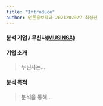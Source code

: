 ```yaml
---
title: "Introduce"
author: 언론홍보학과 2021202027 최성진
---
```


#### 분석 기업 / 무신사[(MUSINSA)](https://www.musinsa.com/app/)

#### 기업 소개
> 무신사는...

#### 분석 목적
> 분석을 통해...
